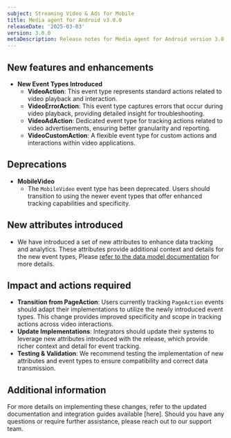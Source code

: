 ```yaml
---
subject: Streaming Video & Ads for Mobile
title: Media agent for Android v3.0.0
releaseDate: '2025-03-03'
version: 3.0.0
metaDescription: Release notes for Media agent for Android version 3.0.0
---
```


## New features and enhancements

- **New Event Types Introduced**
  - **VideoAction**: This event type represents standard actions related to video playback and interaction.
  - **VideoErrorAction**: This event type captures errors that occur during video playback, providing detailed insight for troubleshooting.
  - **VideoAdAction**: Dedicated event type for tracking actions related to video advertisements, ensuring better granularity and reporting.
  - **VideoCustomAction**: A flexible event type for custom actions and interactions within video applications.

## Deprecations
- **MobileVideo**
  - The `MobileVideo` event type has been deprecated. Users should transition to using the newer event types that offer enhanced tracking capabilities and specificity.

## New attributes introduced
- We have introduced a set of new attributes to enhance data tracking and analytics. These attributes provide additional context and details for the new event types, Please [refer to the data model documentation](https://github.com/newrelic/video-agent-android/blob/v3.0.0/DATAMODEL.md) for more details.

## Impact and actions required
- **Transition from PageAction**: Users currently tracking `PageAction` events should adapt their implementations to utilize the newly introduced event types. This change provides improved specificity and scope in tracking actions across video interactions.
- **Update Implementations**: Integrators should update their systems to leverage new attributes introduced with the release, which provide richer context and detail for event tracking.
- **Testing & Validation**: We recommend testing the implementation of new attributes and event types to ensure compatibility and correct data transmission.

## Additional information

For more details on implementing these changes, refer to the updated documentation and integration guides available [here]. Should you have any questions or require further assistance, please reach out to our support team.
